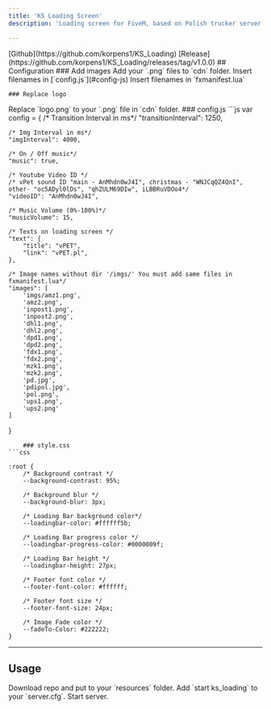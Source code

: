 ```yaml
---
title: 'KS Loading Screen'
description: 'Loading screen for FiveM, based on Polish trucker server [vpet.pl](https://vpet.pl)'

---
```

<Step icon="github" iconType="solid">
[Github](https://github.com/korpens1/KS_Loading)
</Step>
<Step icon="tag" iconType="solid">
[Release](https://github.com/korpens1/KS_Loading/releases/tag/v1.0.0)
</Step>
## Configuration
    ### Add images
<Steps>
  <Step title="Step 1">
    Add your `.png` files to `cdn` folder.
  </Step>
  <Step title="Step 2">
    Insert filenames in [`config.js`](#config-js)
  </Step>
  <Step title="Step 3">
    Insert filenames in `fxmanifest.lua`
  </Step>
</Steps>

    ### Replace logo
<Steps>
  <Step title="Step 1">
    Replace `logo.png` to your `.png` file in `cdn` folder.
  </Step>
</Steps>
    ### config.js
```js
var config = {
    /* Transition Interval in ms*/
    "transitionInterval": 1250,

    /* Img Interval in ms*/
    "imgInterval": 4000,

    /* On / Off music*/
    "music": true,

    /* Youtube Video ID */
    /* vPet sound ID "main - AnMhdn0wJ4I", christmas - "WNJCqQZ4QnI", other- "oc5ADyl0lDs", "qhZULM69DIw", iLBBRuVDOo4*/
    "videoID": "AnMhdn0wJ4I",

    /* Music Volume (0%-100%)*/
    "musicVolume": 15,

    /* Texts on loading screen */
    "text": {
        "title": "vPET",
        "link": "vPET.pl",
    },

    /* Image names without dir '/imgs/' You must add same files in fxmanifest.lua*/ 
    "images": [
        'imgs/amz1.png',
        'amz2.png',
        'inpost1.png',
        'inpost2.png',
        'dhl1.png',
        'dhl2.png',
        'dpd1.png',
        'dpd2.png',
        'fdx1.png',
        'fdx2.png',
        'mzk1.png',
        'mzk2.png',
        'pd.jpg',
        'pdipol.jpg',
        'pol.png',
        'ups1.png',
        'ups2.png'
    ]
}
```
    ### style.css
```css

:root {
    /* Background contrast */
    --background-contrast: 95%;

    /* Background blur */
    --background-blur: 3px;

    /* Loading Bar background color*/
    --loadingbar-color: #ffffff5b;

    /* Loading Bar progress color */
    --loadingbar-progress-color: #0000009f;

    /* Loading Bar height */
    --loadingbar-height: 27px;

    /* Footer font color */
    --footer-font-color: #ffffff;

    /* Footer font size */
    --footer-font-size: 24px;

    /* Image Fade color */
    --fadeTo-Color: #222222;
}
```

----------------

## Usage
<Steps>
  <Step title="Step 1">
    Download repo and put to your `resources` folder.
  </Step>
  <Step title="Step 2">
    Add `start ks_loading` to your `server.cfg`.
  </Step>
  <Step title="Step 3">
    Start server.
  </Step>
</Steps>